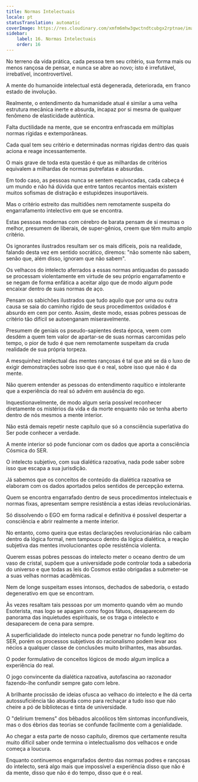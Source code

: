 ```yaml
---
title: Normas Intelectuais
locale: pt
statusTranslation: automatic
coverImage: https://res.cloudinary.com/xmfm6mhw3gwctndtcubgx2rptnae/image/upload/v1741354419/small_cover_la_gran_rebelion_28716e29d2.webp
sidebar:
    label: 16. Normas Intelectuais
    order: 16
---
```

No terreno da vida prática, cada pessoa tem seu critério, sua forma mais ou menos rançosa de pensar, e nunca se abre ao novo; isto é irrefutável, irrebatível, incontrovertível.

A mente do humanoide intelectual está degenerada, deteriorada, em franco estado de involução.

Realmente, o entendimento da humanidade atual é similar a uma velha estrutura mecânica inerte e absurda, incapaz por si mesma de qualquer fenômeno de elasticidade autêntica.

Falta ductilidade na mente, que se encontra enfrascada em múltiplas normas rígidas e extemporâneas.

Cada qual tem seu critério e determinadas normas rígidas dentro das quais aciona e reage incessantemente.

O mais grave de toda esta questão é que as milhardas de critérios equivalem a milhardas de normas putrefatas e absurdas.

Em todo caso, as pessoas nunca se sentem equivocadas, cada cabeça é um mundo e não há dúvida que entre tantos recantos mentais existem muitos sofismas de distração e estupidezes insuportáveis.

Mas o critério estreito das multidões nem remotamente suspeita do engarrafamento intelectivo em que se encontra.

Estas pessoas modernas com cérebro de barata pensam de si mesmas o melhor, presumem de liberais, de super-gênios, creem que têm muito amplo critério.

Os ignorantes ilustrados resultam ser os mais difíceis, pois na realidade, falando desta vez em sentido socrático, diremos: "não somente não sabem, senão que, além disso, ignoram que não sabem".

Os velhacos do intelecto aferrados a essas normas antiquadas do passado se processam violentamente em virtude de seu próprio engarrafamento e se negam de forma enfática a aceitar algo que de modo algum pode encaixar dentro de suas normas de aço.

Pensam os sabichões ilustrados que tudo aquilo que por uma ou outra causa se saia do caminho rígido de seus procedimentos oxidados é absurdo em cem por cento. Assim, deste modo, essas pobres pessoas de critério tão difícil se autoenganam miseravelmente.

Presumem de geniais os pseudo-sapientes desta época, veem com desdém a quem tem valor de apartar-se de suas normas carcomidas pelo tempo, o pior de tudo é que nem remotamente suspeitam da cruda realidade de sua própria torpeza.

A mesquinhez intelectual das mentes rançosas é tal que até se dá o luxo de exigir demonstrações sobre isso que é o real, sobre isso que não é da mente.

Não querem entender as pessoas do entendimento raquítico e intolerante que a experiência do real só advém em ausência do ego.

Inquestionavelmente, de modo algum seria possível reconhecer diretamente os mistérios da vida e da morte enquanto não se tenha aberto dentro de nós mesmos a mente interior.

Não está demais repetir neste capítulo que só a consciência superlativa do Ser pode conhecer a verdade.

A mente interior só pode funcionar com os dados que aporta a consciência Cósmica do SER.

O intelecto subjetivo, com sua dialética razoativa, nada pode saber sobre isso que escapa a sua jurisdição.

Já sabemos que os conceitos de conteúdo da dialética razoativa se elaboram com os dados aportados pelos sentidos de percepção externa.

Quem se encontra engarrafado dentro de seus procedimentos intelectuais e normas fixas, apresentam sempre resistência a estas ideias revolucionárias.

Só dissolvendo o EGO em forma radical e definitiva é possível despertar a consciência e abrir realmente a mente interior.

No entanto, como queira que estas declarações revolucionárias não caibam dentro da lógica formal, nem tampouco dentro da lógica dialética, a reação subjetiva das mentes involucionantes opõe resistência violenta.

Querem essas pobres pessoas do intelecto meter o oceano dentro de um vaso de cristal, supõem que a universidade pode controlar toda a sabedoria do universo e que todas as leis do Cosmos estão obrigadas a submeter-se a suas velhas normas acadêmicas.

Nem de longe suspeitam esses intonsos, dechados de sabedoria, o estado degenerativo em que se encontram.

Às vezes resaltam tais pessoas por um momento quando vêm ao mundo Esoterista, mas logo se apagam como fogos fátuos, desaparecem do panorama das inquietudes espirituais, se os traga o intelecto e desaparecem de cena para sempre.

A superficialidade do intelecto nunca pode penetrar no fundo legítimo do SER, porém os processos subjetivos do racionalismo podem levar aos nécios a qualquer classe de conclusões muito brilhantes, mas absurdas.

O poder formulativo de conceitos lógicos de modo algum implica a experiência do real.

O jogo convincente da dialética razoativa, autofascina ao razonador fazendo-lhe confundir sempre gato com lebre.

A brilhante procissão de ideias ofusca ao velhaco do intelecto e lhe dá certa autossuficiência tão absurda como para rechaçar a tudo isso que não cheire a pó de bibliotecas e tinta de universidade.

O "delirium tremens" dos bêbados alcoólicos têm sintomas inconfundíveis, mas o dos ébrios das teorias se confunde facilmente com a genialidade.

Ao chegar a esta parte de nosso capítulo, diremos que certamente resulta muito difícil saber onde termina o intelectualismo dos velhacos e onde começa a loucura.

Enquanto continuemos engarrafados dentro das normas podres e rançosas do intelecto, será algo mais que impossível a experiência disso que não é da mente, disso que não é do tempo, disso que é o real.

